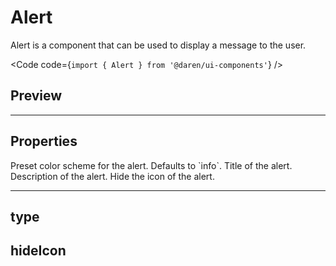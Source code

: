 
# Alert

Alert is a component that can be used to display a message to the user.

<Code code={`import { Alert } from '@daren/ui-components'`} />

## Preview

<Preview>
  <div className="space-y-2">
    <Alert title="example" description="example description" />
  </div>
</Preview>

---

## Properties

<Properties>
  <Property name="type" type={['danger', 'warning', 'success', 'info']}>
    Preset color scheme for the alert. Defaults to `info`.
  </Property>
  <Property name="title" type="string">
    Title of the alert.
  </Property>
  <Property name="description" type="React.ReactNode">
    Description of the alert.
  </Property>
  <Property name="hideIcon" type="boolean">
    Hide the icon of the alert.
  </Property>
</Properties>

---

## type

<Preview>
  <div className="flex w-full flex-col space-y-4">
    <Alert type="danger" title="example" description="example description" />
    <Alert type="warning" title="example" description="example description" />
    <Alert type="success" title="example" description="example description" />
    <Alert type="info" title="example" description="example description" />
  </div>
</Preview>

## hideIcon

<Preview>
  <div className="flex w-full flex-col space-y-4">
    <Alert
      hideIcon
      type="info"
      title="example"
      description="example description"
    />
  </div>
</Preview>
